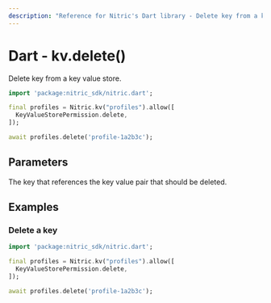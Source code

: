 ```yaml
---
description: "Reference for Nitric's Dart library - Delete key from a key value store."
---
```


# Dart - kv.delete()

Delete key from a key value store.

```dart
import 'package:nitric_sdk/nitric.dart';

final profiles = Nitric.kv("profiles").allow([
  KeyValueStorePermission.delete,
]);

await profiles.delete('profile-1a2b3c');
```

## Parameters

<Properties>
  <Property name="key" required type="String">
    The key that references the key value pair that should be deleted.
  </Property>
</Properties>

## Examples

### Delete a key

```dart
import 'package:nitric_sdk/nitric.dart';

final profiles = Nitric.kv("profiles").allow([
  KeyValueStorePermission.delete,
]);

await profiles.delete('profile-1a2b3c');
```

